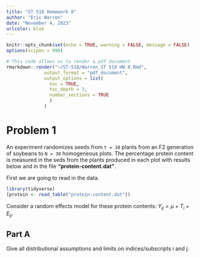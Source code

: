 ```yaml
---
title: "ST 518 Homework 8"
author: "Eric Warren"
date: "November 4, 2023"
urlcolor: blue
---
```


```r
knitr::opts_chunk$set(echo = TRUE, warning = FALSE, message = FALSE)
options(scipen = 999)
```

```r
# This code allows us to render a pdf document
rmarkdown::render("~/ST-518/Warren_ST 518 HW 8.Rmd", 
              output_format = "pdf_document", 
              output_options = list(
                toc = TRUE, 
                toc_depth = 3,
                number_sections = TRUE
                )
              )
```

# Problem 1

An experiment randomizes seeds from `t = 10` plants from an F2 generation of soybeans to `N = 30` homogeneous plots. The percentage protein content is measured in the seds from the plants produced in each plot with results below and in the file **“protein-content.dat”**.

First we are going to read in the data.
```r
library(tidyverse)
(protein <- read_table("protein-content.dat"))
```

Consider a random effects model for these protein contents:
$Y_{ij} = \mu + T_i + E_{ij}$.

## Part A

Give all distributional assumptions and limits on indices/subscripts i and j.

